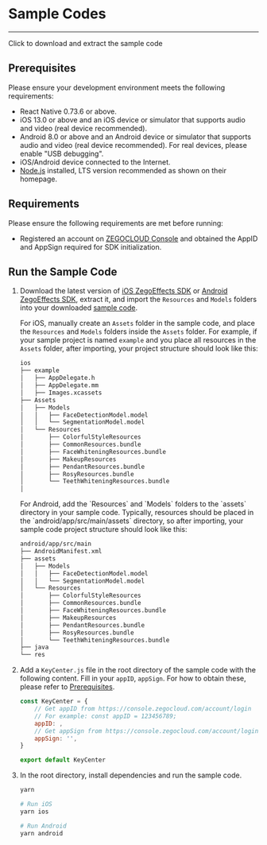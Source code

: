 # Sample Codes

---

<CardGroup cols={1}>
<Card title="Sample code" href="https://github.com/ZEGOCLOUD/zego_effects_reactnative_demo">
Click to download and extract the sample code
</Card>
</CardGroup>

## Prerequisites

Please ensure your development environment meets the following requirements:

* React Native 0.73.6 or above.
* iOS 13.0 or above and an iOS device or simulator that supports audio and video (real device recommended).
* Android 8.0 or above and an Android device or simulator that supports audio and video (real device recommended). For real devices, please enable "USB debugging".
* iOS/Android device connected to the Internet.
* [Node.js](https://nodejs.org/en/) installed, LTS version recommended as shown on their homepage.

## Requirements

Please ensure the following requirements are met before running:
* Registered an account on [ZEGOCLOUD Console](https://console.zegocloud.com/account/login) and obtained the AppID and AppSign required for SDK initialization.

## Run the Sample Code

1. Download the latest version of [iOS ZegoEffects SDK](/ai-effects-ios-objc/downloads) or [Android ZegoEffects SDK](/ai-effects-android-java/downloads), extract it, and import the `Resources` and `Models` folders into your downloaded [sample code](https://github.com/ZEGOCLOUD/zego_effects_reactnative_demo).

    <Tabs>
    <Tab title="iOS">

    For iOS, manually create an `Assets` folder in the sample code, and place the `Resources` and `Models` folders inside the `Assets` folder. For example, if your sample project is named `example` and you place all resources in the `Assets` folder, after importing, your project structure should look like this:

    ```bash
    ios
    ├── example
    │   ├── AppDelegate.h
    │   ├── AppDelegate.mm
    │   ├── Images.xcassets
    ├── Assets
    │   ├── Models
    │   │   ├── FaceDetectionModel.model
    │   │   └── SegmentationModel.model
    │   └── Resources
    │       ├── ColorfulStyleResources
    │       ├── CommonResources.bundle
    │       ├── FaceWhiteningResources.bundle
    │       ├── MakeupResources
    │       ├── PendantResources.bundle
    │       ├── RosyResources.bundle
    │       └── TeethWhiteningResources.bundle
    │
    ```
    </Tab>
    <Tab title="Android">
    For Android, add the `Resources` and `Models` folders to the `assets` directory in your sample code. Typically, resources should be placed in the `android/app/src/main/assets` directory, so after importing, your sample code project structure should look like this:

    ```bash
    android/app/src/main
    ├── AndroidManifest.xml
    ├── assets
    │   ├── Models
    │   │   ├── FaceDetectionModel.model
    │   │   └── SegmentationModel.model
    │   └── Resources
    │       ├── ColorfulStyleResources
    │       ├── CommonResources.bundle
    │       ├── FaceWhiteningResources.bundle
    │       ├── MakeupResources
    │       ├── PendantResources.bundle
    │       ├── RosyResources.bundle
    │       └── TeethWhiteningResources.bundle
    ├── java
    └── res
    ```
    </Tab>
    </Tabs>

2. Add a `KeyCenter.js` file in the root directory of the sample code with the following content. Fill in your `appID`, `appSign`. For how to obtain these, please refer to [Prerequisites](#prerequisites).

    ```js
    const KeyCenter = { 
        // Get appID from https://console.zegocloud.com/account/login
        // For example: const appID = 123456789;
        appID: ,
        // Get appSign from https://console.zegocloud.com/account/login, for example: "39011cbxxxxxxxxxxxxxxxxxxxxxxxxxxxxxxxxxxxxxxxxxxxxxxxxxxxxxxxxx"
        appSign: '',
    }

    export default KeyCenter
    ```

4. In the root directory, install dependencies and run the sample code.

    ```bash
    yarn

    # Run iOS
    yarn ios

    # Run Android
    yarn android
    ```
